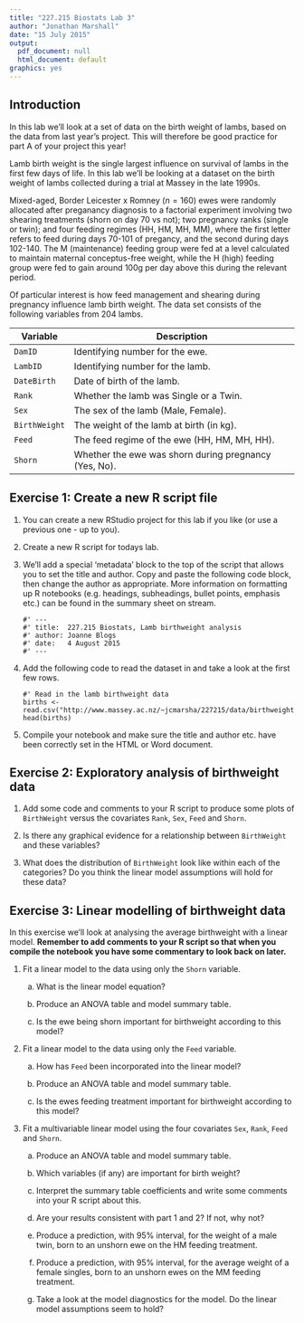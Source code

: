 ```yaml
---
title: "227.215 Biostats Lab 3"
author: "Jonathan Marshall"
date: "15 July 2015"
output:
  pdf_document: null
  html_document: default
graphics: yes
---
```


## Introduction ##

In this lab we'll look at a set of data on the birth weight of lambs, based on the data from last year's project. This will therefore be good practice for part A of your project this year!

Lamb birth weight is the single largest influence on survival of lambs in the first few days of life.  In this lab we'll be looking at a dataset on the birth weight of lambs collected during a trial at Massey in the late 1990s.

Mixed-aged, Border Leicester x Romney ($n=160$) ewes were randomly allocated after preganancy diagnosis to a factorial experiment involving two shearing treatments (shorn on day 70 vs not); two pregnancy ranks (single or twin); and four feeding regimes (HH, HM, MH, MM), where the first letter refers to feed during days 70-101 of pregancy, and the second during days 102-140.  The M (maintenance) feeding group were fed at a level calculated to maintain maternal conceptus-free weight, while the H (high) feeding group were fed to gain around 100g per day above this during the relevant period.

Of particular interest is how feed management and shearing during pregnancy influence lamb birth weight.  The data set consists of the following variables from 204 lambs.

Variable      Description
--------      -----------
`DamID`       Identifying number for the ewe.
`LambID`      Identifying number for the lamb.
`DateBirth`   Date of birth of the lamb.
`Rank`        Whether the lamb was Single or a Twin.
`Sex`         The sex of the lamb (Male, Female).
`BirthWeight` The weight of the lamb at birth (in kg).
`Feed`        The feed regime of the ewe (HH, HM, MH, HH).
`Shorn`       Whether the ewe was shorn during pregnancy (Yes, No).

## Exercise 1: Create a new R script file

1. You can create a new RStudio project for this lab if you like (or use a previous one - up to you).

2. Create a new R script for todays lab.

3. We'll add a special 'metadata' block to the top of the script that allows you to set the title and author. Copy and paste the following code block, then change the author as appropriate. More information on formatting up R notebooks (e.g. headings, subheadings, bullet points, emphasis etc.) can be found in the summary sheet on stream.

    ```
    #' ---
    #' title:  227.215 Biostats, Lamb birthweight analysis
    #' author: Joanne Blogs
    #' date:   4 August 2015
    #' ---
    ```
    
4. Add the following code to read the dataset in and take a look at the first few rows.

    ```
    #' Read in the lamb birthweight data
    births <- read.csv("http://www.massey.ac.nz/~jcmarsha/227215/data/birthweight.csv")
    head(births)
    ```

5. Compile your notebook and make sure the title and author etc. have been correctly set in the HTML or Word document.

## Exercise 2: Exploratory analysis of birthweight data

1. Add some code and comments to your R script to produce some plots of `BirthWeight` versus the covariates `Rank`, `Sex`, `Feed` and `Shorn`.

2. Is there any graphical evidence for a relationship between `BirthWeight` and these variables?

3. What does the distribution of `BirthWeight` look like within each of the categories? Do you think the linear model assumptions will hold for these data?

## Exercise 3: Linear modelling of birthweight data

In this exercise we'll look at analysing the average birthweight with a linear model. **Remember to add comments to your R script so that when you compile the notebook you have some commentary to look back on later.**

1. Fit a linear model to the data using only the `Shorn` variable.

    a. What is the linear model equation?
    
    b. Produce an ANOVA table and model summary table.
    
    c. Is the ewe being shorn important for birthweight according to this model?

2. Fit a linear model to the data using only the `Feed` variable.

    a. How has `Feed` been incorporated into the linear model?
    
    b. Produce an ANOVA table and model summary table.
    
    c. Is the ewes feeding treatment important for birthweight according to this model?

3. Fit a multivariable linear model using the four covariates `Sex`, `Rank`, `Feed` and `Shorn`.

    a. Produce an ANOVA table and model summary table.
    
    b. Which variables (if any) are important for birth weight?
    
    c. Interpret the summary table coefficients and write some comments into your R script about this.
    
    d. Are your results consistent with part 1 and 2? If not, why not?
    
    e. Produce a prediction, with 95% interval, for the weight of a male twin, born to an unshorn ewe on the HM feeding treatment.
    
    f. Produce a prediction, with 95% interval, for the average weight of a female singles, born to an unshorn ewes on the MM feeding treatment.
    
    g. Take a look at the model diagnostics for the model. Do the linear model assumptions seem to hold?

